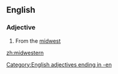 ==English==

===Adjective===
{{en-adj|-}}

# From the [[midwest]]

[[zh:midwestern]]

[[Category:English adjectives ending in -en]]